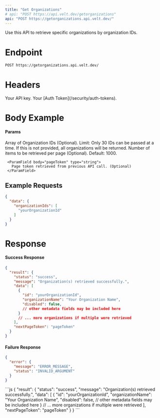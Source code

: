 ```yaml
---
title: "Get Organizations"
# api: "POST https://api.velt.dev/getorganizations"
api: "POST https://getorganizations.api.velt.dev/"
---
```


Use this API to retrieve specific organizations by organization IDs.

# Endpoint

`POST https://getorganizations.api.velt.dev/`

# Headers

<ParamField header="x-velt-api-key" type="string" required>
  Your API key.
</ParamField>

<ParamField header="x-velt-auth-token" type="string" required>
  Your [Auth Token](/security/auth-tokens).
</ParamField>

# Body Example

#### Params

<ParamField body="data" type="object" required>
  <Expandable title="properties">
    <ParamField body="organizationIds" type="string[]">
      Array of Organization IDs (Optional).
      Limit: Only 30 IDs can be passed at a time.
      If this is not provided, all organizations will be returned.
    </ParamField>
    <ParamField body="pageSize" type="number">
       Number of items to be retrieved per page (Optional). Default: 1000. 
     </ParamField>

     <ParamField body="pageToken" type="string">
       Page token retrieved from previous API call. (Optional)
     </ParamField>
  </Expandable>
</ParamField>

## **Example Requests**

```JSON
{
  "data": {
    "organizationIds": [
      "yourOrganizationId"
    ]
  }
}
```

# Response

#### Success Response

```JSON
{
  "result": {
    "status": "success",
    "message": "Organization(s) retrieved successfully.",
    "data": [
      {
        "id": "yourOrganizationId",
        "organizationName": "Your Organization Name",
        "disabled": false,
        // other metadata fields may be included here
      }
      // ... more organizations if multiple were retrieved
    ],
    "nextPageToken": "pageToken"
  }
}
```

#### Failure Response

```JSON
{
  "error": {
    "message": "ERROR_MESSAGE",
    "status": "INVALID_ARGUMENT"
  }
}
```

<ResponseExample>
```js
{
  "result": {
    "status": "success",
    "message": "Organization(s) retrieved successfully.",
    "data": [
      {
        "id": "yourOrganizationId",
        "organizationName": "Your Organization Name",
        "disabled": false,
        // other metadata fields may be included here
      }
      // ... more organizations if multiple were retrieved
    ],
    "nextPageToken": "pageToken"
  }
}
```
</ResponseExample>